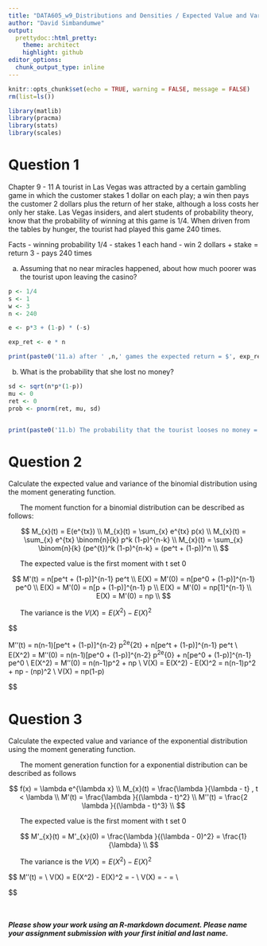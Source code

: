 ```yaml
---
title: "DATA605_w9_Distributions and Densities / Expected Value and Variance"
author: "David Simbandumwe"
output:
  prettydoc::html_pretty:
    theme: architect
    highlight: github
editor_options: 
  chunk_output_type: inline
---
```


```r

knitr::opts_chunk$set(echo = TRUE, warning = FALSE, message = FALSE)
rm(list=ls())

```


```r

library(matlib) 
library(pracma)
library(stats)
library(scales)

```




# Question 1 
Chapter 9 - 11 A tourist in Las Vegas was attracted by a certain gambling game in which the customer stakes 1 dollar on each play; a win then pays the customer 2 dollars plus the return of her stake, although a loss costs her only her stake. Las Vegas insiders, and alert students of probability theory, know that the probability of winning at this game is 1/4. When driven from the tables by hunger, the tourist had played this game 240 times. 

Facts
- winning probability 1/4
- stakes 1 each hand
- win 2 dollars + stake = return 3
- pays 240 times



a) Assuming that no near miracles happened, about how much poorer was the tourist upon leaving the casino? 
```r
p <- 1/4
s <- 1
w <- 3
n <- 240

e <- p*3 + (1-p) * (-s)

exp_ret <- e * n

print(paste0('11.a) after ' ,n,' games the expected return = $', exp_ret ))

```




b) What is the probability that she lost no money?

```r

sd <- sqrt(n*p*(1-p))
mu <- 0
ret <- 0
prob <- pnorm(ret, mu, sd)


print(paste0('11.b) The probability that the tourist looses no money = ', prob ))


```







# Question 2
Calculate the expected value and variance of the binomial distribution using the moment generating function.

|		The moment function for a binomial distribution can be described as follows:
$$
M_{x}(t) = E(e^{tx}) \\
M_{x}(t) = \sum_{x} e^{tx} p(x)  \\
M_{x}(t) = \sum_{x} e^{tx} \binom{n}{k} p^k (1-p)^{n-k}  \\
M_{x}(t) = \sum_{x} \binom{n}{k} (pe^{t})^k (1-p)^{n-k} = (pe^t + (1-p))^n \\
$$

|		The expected value is the first moment with t set 0
$$
M'(t) = n[pe^t + (1-p)]^{n-1} pe^t \\
E(X) = M'(0) = n[pe^0 + (1-p)]^{n-1} pe^0 \\
E(X) = M'(0) = n[p + (1-p)]^{n-1} p \\
E(X) = M'(0) = np[1]^{n-1} \\
E(X) = M'(0) = np \\
$$

|		The variance is the $V(X) = E(X^2) - E(X)^2$
$$

M''(t) =  n(n-1)[pe^t + (1-p)]^{n-2} p^2e^{2t} + n[pe^t + (1-p)]^{n-1} pe^t \\
E(X^2) = M''(0) = n(n-1)[pe^0 + (1-p)]^{n-2} p^2e^{0} + n[pe^0 + (1-p)]^{n-1} pe^0 \\
E(X^2) = M''(0) = n(n-1)p^2 + np \\
V(X) = E(X^2) - E(X)^2 = n(n-1)p^2 + np - (np)^2 \\
V(X) = np(1-p)

$$



# Question 3
Calculate the expected value and variance of the exponential distribution using the moment generating function.

|		The moment generation function for a exponential distribution can be described as follows
$$
f(x) = \lambda e^{\lambda x} \\
M_{x}(t) =  \frac{\lambda }{\lambda - t} , t < \lambda \\
M'(t) =  \frac{\lambda }{(\lambda - t)^2} \\
M''(t) =  \frac{2 \lambda }{(\lambda - t)^3} \\
$$




|		The expected value is the first moment with t set 0
$$
M'_{x}(t) = M'_{x}(0) = \frac{\lambda }{(\lambda - 0)^2}  = \frac{1}{\lambda} \\
$$



|		The variance is the $V(X) = E(X^2) - E(X)^2$
$$
M''(t) =  \frac{2 \lambda }{(\lambda - t)^3} \\
V(X) = E(X^2) - E(X)^2 = \frac{2 \lambda }{(\lambda - 0)^3} - \frac{1}{\lambda} \\
V(X) = \frac{2}{\lambda^2} - \frac{1}{\lambda} = \frac{1}{\lambda^2}  \\

$$



<br><br>
<b><i>Please show your work using an R-markdown document. Please name your assignment submission with your first initial and last name.</i></b>

